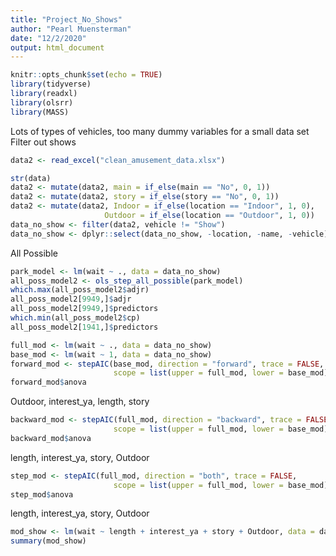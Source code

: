 ```yaml
---
title: "Project_No_Shows"
author: "Pearl Muensterman"
date: "12/2/2020"
output: html_document
---
```


```r
knitr::opts_chunk$set(echo = TRUE)
library(tidyverse)
library(readxl)
library(olsrr)
library(MASS)
```

Lots of types of vehicles, too many dummy variables for a small data set
Filter out shows

```r
data2 <- read_excel("clean_amusement_data.xlsx")

str(data)
data2 <- mutate(data2, main = if_else(main == "No", 0, 1))
data2 <- mutate(data2, story = if_else(story == "No", 0, 1))
data2 <- mutate(data2, Indoor = if_else(location == "Indoor", 1, 0),
                     Outdoor = if_else(location == "Outdoor", 1, 0))
data_no_show <- filter(data2, vehicle != "Show")
data_no_show <- dplyr::select(data_no_show, -location, -name, -vehicle)
```

All Possible
```r
park_model <- lm(wait ~ ., data = data_no_show)
all_poss_model2 <- ols_step_all_possible(park_model)
which.max(all_poss_model2$adjr)
all_poss_model2[9949,]$adjr
all_poss_model2[9949,]$predictors
which.min(all_poss_model2$cp)
all_poss_model2[1941,]$predictors
```


```r
full_mod <- lm(wait ~ ., data = data_no_show)
base_mod <- lm(wait ~ 1, data = data_no_show)
forward_mod <- stepAIC(base_mod, direction = "forward", trace = FALSE, 
                       scope = list(upper = full_mod, lower = base_mod))
forward_mod$anova
```
Outdoor, interest_ya, length, story

```r
backward_mod <- stepAIC(full_mod, direction = "backward", trace = FALSE, 
                       scope = list(upper = full_mod, lower = base_mod))
backward_mod$anova
```
length, interest_ya, story, Outdoor

```r
step_mod <- stepAIC(full_mod, direction = "both", trace = FALSE, 
                       scope = list(upper = full_mod, lower = base_mod))
step_mod$anova
```
length, interest_ya, story, Outdoor

```r
mod_show <- lm(wait ~ length + interest_ya + story + Outdoor, data = data_no_show)
summary(mod_show)
```


